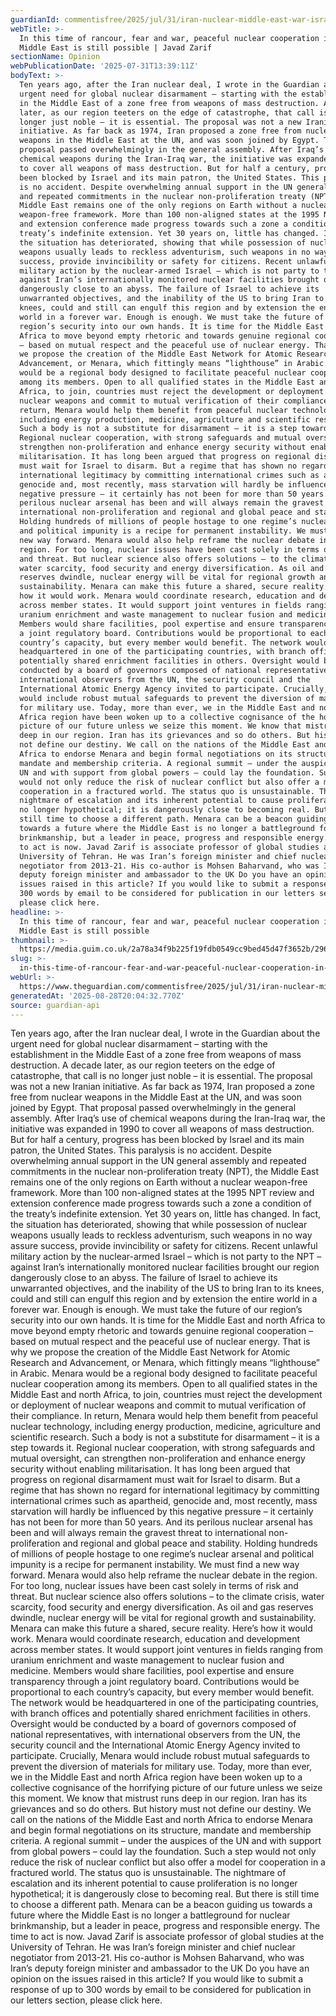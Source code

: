 ```yaml
---
guardianId: commentisfree/2025/jul/31/iran-nuclear-middle-east-war-israel
webTitle: >-
  In this time of rancour, fear and war, peaceful nuclear cooperation in the
  Middle East is still possible | Javad Zarif
sectionName: Opinion
webPublicationDate: '2025-07-31T13:39:11Z'
bodyText: >-
  Ten years ago, after the Iran nuclear deal, I wrote in the Guardian about the
  urgent need for global nuclear disarmament – starting with the establishment
  in the Middle East of a zone free from weapons of mass destruction. A decade
  later, as our region teeters on the edge of catastrophe, that call is no
  longer just noble – it is essential. The proposal was not a new Iranian
  initiative. As far back as 1974, Iran proposed a zone free from nuclear
  weapons in the Middle East at the UN, and was soon joined by Egypt. That
  proposal passed overwhelmingly in the general assembly. After Iraq’s use of
  chemical weapons during the Iran-Iraq war, the initiative was expanded in 1990
  to cover all weapons of mass destruction. But for half a century, progress has
  been blocked by Israel and its main patron, the United States. This paralysis
  is no accident. Despite overwhelming annual support in the UN general assembly
  and repeated commitments in the nuclear non-proliferation treaty (NPT), the
  Middle East remains one of the only regions on Earth without a nuclear
  weapon-free framework. More than 100 non-aligned states at the 1995 NPT review
  and extension conference made progress towards such a zone a condition of the
  treaty’s indefinite extension. Yet 30 years on, little has changed. In fact,
  the situation has deteriorated, showing that while possession of nuclear
  weapons usually leads to reckless adventurism, such weapons in no way assure
  success, provide invincibility or safety for citizens. Recent unlawful
  military action by the nuclear-armed Israel – which is not party to the NPT –
  against Iran’s internationally monitored nuclear facilities brought our region
  dangerously close to an abyss. The failure of Israel to achieve its
  unwarranted objectives, and the inability of the US to bring Iran to its
  knees, could and still can engulf this region and by extension the entire
  world in a forever war. Enough is enough. We must take the future of our
  region’s security into our own hands. It is time for the Middle East and north
  Africa to move beyond empty rhetoric and towards genuine regional cooperation
  – based on mutual respect and the peaceful use of nuclear energy. That is why
  we propose the creation of the Middle East Network for Atomic Research and
  Advancement, or Menara, which fittingly means “lighthouse” in Arabic. Menara
  would be a regional body designed to facilitate peaceful nuclear cooperation
  among its members. Open to all qualified states in the Middle East and north
  Africa, to join, countries must reject the development or deployment of
  nuclear weapons and commit to mutual verification of their compliance. In
  return, Menara would help them benefit from peaceful nuclear technology,
  including energy production, medicine, agriculture and scientific research.
  Such a body is not a substitute for disarmament – it is a step towards it.
  Regional nuclear cooperation, with strong safeguards and mutual oversight, can
  strengthen non-proliferation and enhance energy security without enabling
  militarisation. It has long been argued that progress on regional disarmament
  must wait for Israel to disarm. But a regime that has shown no regard for
  international legitimacy by committing international crimes such as apartheid,
  genocide and, most recently, mass starvation will hardly be influenced by this
  negative pressure – it certainly has not been for more than 50 years. And its
  perilous nuclear arsenal has been and will always remain the gravest threat to
  international non-proliferation and regional and global peace and stability.
  Holding hundreds of millions of people hostage to one regime’s nuclear arsenal
  and political impunity is a recipe for permanent instability. We must find a
  new way forward. Menara would also help reframe the nuclear debate in the
  region. For too long, nuclear issues have been cast solely in terms of risk
  and threat. But nuclear science also offers solutions – to the climate crisis,
  water scarcity, food security and energy diversification. As oil and gas
  reserves dwindle, nuclear energy will be vital for regional growth and
  sustainability. Menara can make this future a shared, secure reality. Here’s
  how it would work. Menara would coordinate research, education and development
  across member states. It would support joint ventures in fields ranging from
  uranium enrichment and waste management to nuclear fusion and medicine.
  Members would share facilities, pool expertise and ensure transparency through
  a joint regulatory board. Contributions would be proportional to each
  country’s capacity, but every member would benefit. The network would be
  headquartered in one of the participating countries, with branch offices and
  potentially shared enrichment facilities in others. Oversight would be
  conducted by a board of governors composed of national representatives, with
  international observers from the UN, the security council and the
  International Atomic Energy Agency invited to participate. Crucially, Menara
  would include robust mutual safeguards to prevent the diversion of materials
  for military use. Today, more than ever, we in the Middle East and north
  Africa region have been woken up to a collective cognisance of the horrifying
  picture of our future unless we seize this moment. We know that mistrust runs
  deep in our region. Iran has its grievances and so do others. But history must
  not define our destiny. We call on the nations of the Middle East and north
  Africa to endorse Menara and begin formal negotiations on its structure,
  mandate and membership criteria. A regional summit – under the auspices of the
  UN and with support from global powers – could lay the foundation. Such a step
  would not only reduce the risk of nuclear conflict but also offer a model for
  cooperation in a fractured world. The status quo is unsustainable. The
  nightmare of escalation and its inherent potential to cause proliferation is
  no longer hypothetical; it is dangerously close to becoming real. But there is
  still time to choose a different path. Menara can be a beacon guiding us
  towards a future where the Middle East is no longer a battleground for nuclear
  brinkmanship, but a leader in peace, progress and responsible energy. The time
  to act is now. Javad Zarif is associate professor of global studies at the
  University of Tehran. He was Iran’s foreign minister and chief nuclear
  negotiator from 2013-21. His co-author is Mohsen Baharvand, who was Iran’s
  deputy foreign minister and ambassador to the UK Do you have an opinion on the
  issues raised in this article? If you would like to submit a response of up to
  300 words by email to be considered for publication in our letters section,
  please click here.
headline: >-
  In this time of rancour, fear and war, peaceful nuclear cooperation in the
  Middle East is still possible
thumbnail: >-
  https://media.guim.co.uk/2a78a34f9b225f19fdb0549cc9bed45d47f3652b/296_0_1630_1304/500.jpg
slug: >-
  in-this-time-of-rancour-fear-and-war-peaceful-nuclear-cooperation-in-the-middle-east-is-still-possible-or-javad-zarif
webUrl: >-
  https://www.theguardian.com/commentisfree/2025/jul/31/iran-nuclear-middle-east-war-israel
generatedAt: '2025-08-28T20:04:32.770Z'
source: guardian-api
---
```

Ten years ago, after the Iran nuclear deal, I wrote in the Guardian about the urgent need for global nuclear disarmament – starting with the establishment in the Middle East of a zone free from weapons of mass destruction. A decade later, as our region teeters on the edge of catastrophe, that call is no longer just noble – it is essential. The proposal was not a new Iranian initiative. As far back as 1974, Iran proposed a zone free from nuclear weapons in the Middle East at the UN, and was soon joined by Egypt. That proposal passed overwhelmingly in the general assembly. After Iraq’s use of chemical weapons during the Iran-Iraq war, the initiative was expanded in 1990 to cover all weapons of mass destruction. But for half a century, progress has been blocked by Israel and its main patron, the United States. This paralysis is no accident. Despite overwhelming annual support in the UN general assembly and repeated commitments in the nuclear non-proliferation treaty (NPT), the Middle East remains one of the only regions on Earth without a nuclear weapon-free framework. More than 100 non-aligned states at the 1995 NPT review and extension conference made progress towards such a zone a condition of the treaty’s indefinite extension. Yet 30 years on, little has changed. In fact, the situation has deteriorated, showing that while possession of nuclear weapons usually leads to reckless adventurism, such weapons in no way assure success, provide invincibility or safety for citizens. Recent unlawful military action by the nuclear-armed Israel – which is not party to the NPT – against Iran’s internationally monitored nuclear facilities brought our region dangerously close to an abyss. The failure of Israel to achieve its unwarranted objectives, and the inability of the US to bring Iran to its knees, could and still can engulf this region and by extension the entire world in a forever war. Enough is enough. We must take the future of our region’s security into our own hands. It is time for the Middle East and north Africa to move beyond empty rhetoric and towards genuine regional cooperation – based on mutual respect and the peaceful use of nuclear energy. That is why we propose the creation of the Middle East Network for Atomic Research and Advancement, or Menara, which fittingly means “lighthouse” in Arabic. Menara would be a regional body designed to facilitate peaceful nuclear cooperation among its members. Open to all qualified states in the Middle East and north Africa, to join, countries must reject the development or deployment of nuclear weapons and commit to mutual verification of their compliance. In return, Menara would help them benefit from peaceful nuclear technology, including energy production, medicine, agriculture and scientific research. Such a body is not a substitute for disarmament – it is a step towards it. Regional nuclear cooperation, with strong safeguards and mutual oversight, can strengthen non-proliferation and enhance energy security without enabling militarisation. It has long been argued that progress on regional disarmament must wait for Israel to disarm. But a regime that has shown no regard for international legitimacy by committing international crimes such as apartheid, genocide and, most recently, mass starvation will hardly be influenced by this negative pressure – it certainly has not been for more than 50 years. And its perilous nuclear arsenal has been and will always remain the gravest threat to international non-proliferation and regional and global peace and stability. Holding hundreds of millions of people hostage to one regime’s nuclear arsenal and political impunity is a recipe for permanent instability. We must find a new way forward. Menara would also help reframe the nuclear debate in the region. For too long, nuclear issues have been cast solely in terms of risk and threat. But nuclear science also offers solutions – to the climate crisis, water scarcity, food security and energy diversification. As oil and gas reserves dwindle, nuclear energy will be vital for regional growth and sustainability. Menara can make this future a shared, secure reality. Here’s how it would work. Menara would coordinate research, education and development across member states. It would support joint ventures in fields ranging from uranium enrichment and waste management to nuclear fusion and medicine. Members would share facilities, pool expertise and ensure transparency through a joint regulatory board. Contributions would be proportional to each country’s capacity, but every member would benefit. The network would be headquartered in one of the participating countries, with branch offices and potentially shared enrichment facilities in others. Oversight would be conducted by a board of governors composed of national representatives, with international observers from the UN, the security council and the International Atomic Energy Agency invited to participate. Crucially, Menara would include robust mutual safeguards to prevent the diversion of materials for military use. Today, more than ever, we in the Middle East and north Africa region have been woken up to a collective cognisance of the horrifying picture of our future unless we seize this moment. We know that mistrust runs deep in our region. Iran has its grievances and so do others. But history must not define our destiny. We call on the nations of the Middle East and north Africa to endorse Menara and begin formal negotiations on its structure, mandate and membership criteria. A regional summit – under the auspices of the UN and with support from global powers – could lay the foundation. Such a step would not only reduce the risk of nuclear conflict but also offer a model for cooperation in a fractured world. The status quo is unsustainable. The nightmare of escalation and its inherent potential to cause proliferation is no longer hypothetical; it is dangerously close to becoming real. But there is still time to choose a different path. Menara can be a beacon guiding us towards a future where the Middle East is no longer a battleground for nuclear brinkmanship, but a leader in peace, progress and responsible energy. The time to act is now. Javad Zarif is associate professor of global studies at the University of Tehran. He was Iran’s foreign minister and chief nuclear negotiator from 2013-21. His co-author is Mohsen Baharvand, who was Iran’s deputy foreign minister and ambassador to the UK Do you have an opinion on the issues raised in this article? If you would like to submit a response of up to 300 words by email to be considered for publication in our letters section, please click here.
